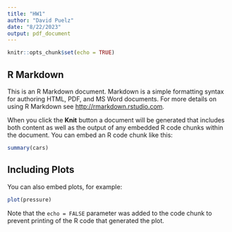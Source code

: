 ```yaml
---
title: "HW1"
author: "David Puelz"
date: "8/22/2023"
output: pdf_document
---
```


```r
knitr::opts_chunk$set(echo = TRUE)
```

## R Markdown

This is an R Markdown document. Markdown is a simple formatting syntax for authoring HTML, PDF, and MS Word documents. For more details on using R Markdown see <http://rmarkdown.rstudio.com>.

When you click the **Knit** button a document will be generated that includes both content as well as the output of any embedded R code chunks within the document. You can embed an R code chunk like this:

```r
summary(cars)
```

## Including Plots

You can also embed plots, for example:

```r
plot(pressure)
```

\begin{equation}
\begin{split}
2 + 2 = 4
\end{split}
\end{equation}

Note that the `echo = FALSE` parameter was added to the code chunk to prevent printing of the R code that generated the plot.
